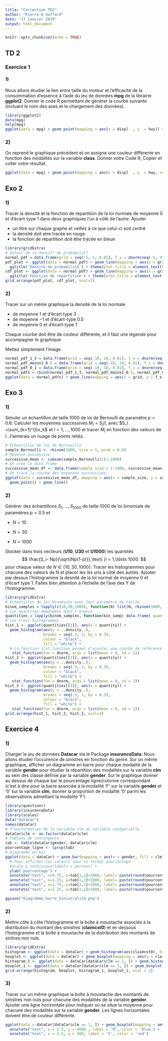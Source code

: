 ---
title: "Correction TD2"
author: "Pierre-O Goffard"
date: "17 janvier 2019"
output: html_document
---

```{r setup, include=FALSE}
knitr::opts_chunk$set(echo = TRUE)
```

## TD 2

### Exercice 1 

#### 1)

Nous allons étudier le lien entre taille du moteur et l'efficacité de la consommation d'essence à l'aide du jeu de données **mpg** de la librairie **ggplot2**. Donner le code R permettant de générer la courbe suivante (incluant le nom des axes et le chargement des données).
```{r}
library(ggplot2)
data(mpg)
help(mpg)
ggplot(data = mpg) + geom_point(mapping = aes(x = displ  , y  = hwy)) + xlab('litrage du moteur') + ylab("Consommation d'essence (miles par gallons)") 

```

### 2)

On reprend le graphique précédent et on assigne une couleur différente en fonction des modalités sur la variable **class**. Donner votre Code R, Copier et coller votre résultat. 
```{r}
ggplot(data = mpg) + geom_point(mapping = aes(x = displ  , y  = hwy, colour = class)) + xlab('litrage du moteur') + ylab("Consommation d'essence (gallons par miles)") 
```

## Exo 2

### 1)

Tracer la densité et la fonction de répartition de la loi normale de moyenne 0 et d'écart-type 1 dans deux graphiques l'un à côté de l'autre. Ajouter 

- un titre sur chaque graphe et veillez à ce que celui-ci soit centré
- la densité doit etre tracée en rouge
- la fonction de répartition doit être tracée en bleue

```{r}
library(gridExtra)
# Valeur de la densit? de probabilit? 
normal_pdf = data.frame(grid = seq(-5, 5, 0.01), f_x = dnorm(seq(-5, 5, 0.01)), F_x = pnorm(seq(-5, 5, 0.01)))
pdf_plot <- ggplot(data = normal_pdf) + geom_line(mapping = aes(x = grid, y = f_x), color = 'red') + xlab('x') + 
  ggtitle('Densité de probabilité') + theme(plot.title = element_text(hjust = 0.5))
cdf_plot <- ggplot(data = normal_pdf) + geom_line(mapping = aes(x = grid, y = F_x), color = 'blue') + xlab('x') + 
  ggtitle('Fonction de répartition') + theme(plot.title = element_text(hjust = 0.5))
grid.arrange(pdf_plot, cdf_plot, ncol=2)
```

### 2)

Tracer sur un même graphique la densité de la loi normale 

- de moyenne $1$ et d'écart type $3$ 
- de moyenne $-1$ et d'écart-type $0.5$
- de moyenne $0$ et d'écart-type $1$

Chaque courbe doit être de couleur différente, et il faut une légende pour accompagner le graphique

Mettez simplement l'image.

```{r}
normal_pdf_1_3 = data.frame(grid = seq(-10, 10, 0.01), f_x = dnorm(seq(-10, 10, 0.01), mean = 1, sd = 3), parametrisation =  'mu = 1 et sigma = 3')
normal_pdf_moins1_0.5 = data.frame(grid = seq(-10, 10, 0.01), f_x = dnorm(seq(-10, 10, 0.01), mean = -1, sd = 0.5), parametrisation =  'mu = -1 et sigma = 0.5')
normal_pdf_0_1 = data.frame(grid = seq(-10, 10, 0.01), f_x = dnorm(seq(-10, 10, 0.01), mean = 0, sd = 1), parametrisation =  'mu = 0 et sigma = 1')
normal_pdfs = rbind(normal_pdf_1_3, normal_pdf_moins1_0.5, normal_pdf_0_1)
ggplot(data = normal_pdfs) + geom_line(mapping = aes(x = grid, y = f_x, color = parametrisation))
```

## Exo 3

### 1)

Simuler un échantillon de taille $1000$ de loi de Bernoulli de paramètre $p=0.6$. Calculer les moyennes successives $M_l = S_l / l$, avec $S_l =\sum_{k=1}^{l}x_k$ et $l=1,\ldots, 1000$ et tracer $M_l$ en fonction des valeurs de $l$. J'aimerais un nuage de points reliés. 
```{r}
# Echantillon de loi de Bernouilli 
sample_Bernoulli <- rbinom(1000, size = 1, prob = 0.6)
# Moyenne successive
successive_mean <- cumsum(sample_Bernoulli)/(1:1000)
# On crée le data frame
successive_mean_df <- data.frame(sample_size = 1:1000, successive_mean)
# On trace la courbe des moyennes successives
ggplot(data = successive_mean_df, mapping = aes(x = sample_size, y = successive_mean)) +
  geom_point() + geom_line()
```

### 2)

Générer des échantillons $S_1, \ldots, S_{1000}$ de taille $1000$ de loi binomiale de paramètres $p = 0.5$ et 

- $N = 10$

- $N = 30$

- $N = 1000$

Stocker dans trois vecteurs (**U10**, **U30** et **U1000**) les quantités 
$$
\frac{S_i- Np}{\sqrt{Np(1-p)}},\text{ }i = 1,\ldots 1000.
$$
pour chaque valeur de $N\in\{10,30,1000\}$. Tracer les histogrammes pour chacune des valeurs de $N$ et placer les les uns à côté des autres. Ajouter par dessus l'histogramme la desnité de la loi normal de moyenne 0 et d'écart type 1. Faites bien attention à l'échelle de l'axe des Y de l'histogramme.
```{r}
library(gridExtra)
# Echantillon de loi binomiale avec leur paramètre de taille
binom_samples = lapply(c(10,30,1000), function(N) list(N, rbinom(1000, size = N, prob = 1/2)))
# Les quantités demandées dans l'énoncé
quantities = lapply(binom_samples, function(bin_samp) data.frame( quantity = (bin_samp[[2]]- bin_samp[[1]]/2) / sqrt(bin_samp[[1]] / 4)))
# Les trois histogrammes
hist_1 <- ggplot(quantities[[1]], aes(x = quantity)) + 
  geom_histogram(aes(y = ..density..),
                 breaks = seq(-3, 3, by = 0.3), 
                 colour = "black", 
                 fill = "white") +
  # La fonction stat_function permet d'ajouter une courbe de référence
   stat_function(fun = dnorm, args = list(mean = 0, sd = 1))
hist_2 <- ggplot(quantities[[2]], aes(x = quantity)) + 
  geom_histogram(aes(y = ..density..),
                 breaks = seq(-3, 3, by = 0.3), 
                 colour = "black", 
                 fill = "white") +
   stat_function(fun = dnorm, args = list(mean = 0, sd = 1))
hist_3 <- ggplot(quantities[[3]], aes(x = quantity)) + 
  geom_histogram(aes(y = ..density..),
                 breaks = seq(-3, 3, by = 0.3), 
                 colour = "black", 
                 fill = "white") +
   stat_function(fun = dnorm, args = list(mean = 0, sd = 1))
grid.arrange(hist_1, hist_2, hist_3, ncol=3)
```

## Exercice 4

### 1)

Charger le jeu de données **Datacar** via le Package **insuranceData**. Nous allons étudier l'occurence de sinistres en fonction du genre. Sur un même graphique, afficher un diagramme en barre pour chaque modalité de la variable **gender** pour étudier la répartition des modalités sur la variable **clm** au sein des classe définie par la variable **gender**. Sur le graphique donner au dessus de chaque bar le pourcentage ligne/colonne correspondant (c'est à dire pour la barre associée à la modalité 'F' sur la variable **gender** et '0' sur la variable **clm**, donner la proportion de modalité '0' parmi les observations admettant la modalité 'F')
```{r}
library(questionr)
library(insuranceData)
library(scales)
data("dataCar")
names(dataCar)
# Transformation de la variable clm en variable catégorielle
dataCar$clm <- as.factor(dataCar$clm)
# Tableau de contingence 
tab <- table(dataCar$gender, dataCar$clm)
pourcentage_ligne <- lprop(tab)
# Diagramme en bar 
ggplot(data = dataCar) + geom_bar(mapping = aes(x = gender, fill = clm), position = 'dodge') + 
  # Pour afficher les valeurs sous le format pourcentage
  #scale_y_continuous(labels = percent) + 
  ylab('pourcentage') +
  annotate("text", x=0.75, y=tab[1,1]+2000, label= paste(round(pourcentage_ligne[1,1]), '%')) +
  annotate("text", x=1.25, y=tab[1,2]+2000, label= paste(round(pourcentage_ligne[1,2]), '%')) +
  annotate("text", x=1.75, y=tab[2,1]+2000, label= paste(round(pourcentage_ligne[2,1]), '%')) +
  annotate("text", x=2.25, y=tab[2,2]+2000, label= paste(round(pourcentage_ligne[2,2]), '%'))

ggsave("Diagramme_barre_Sinistralité.png")
```


### 2)

Mettre côte à côte l'histogramme et la boîte à moustache associés à la distribution du montant des sinistres (**claimcst0**) et en dessous l'histogramme et la boîte à moustache de la distribution des montants de sinitres non nuls. 
```{r}
library(gridExtra)
histogram <- ggplot(data = dataCar) + geom_histogram(aes(claimcst0), breaks = seq(0, 40000, 100))
boxplot <- ggplot(data = dataCar) + geom_boxplot(mapping = aes(y = claimcst0))
histogram_1 <- ggplot(data = dataCar[dataCar$clm == 1, ]) + geom_histogram(aes(claimcst0), breaks = seq(0, 40000, 100))
boxplot_1 <- ggplot(data = dataCar[dataCar$clm == 1, ]) + geom_boxplot(mapping = aes(y = claimcst0))
grid.arrange(histogram, boxplot, histogram_1, boxplot_1, ncol = 2)
```

### 3)

Tracer sur un même graphique la boîte à moustache des montants de sinistres non nuls pour chacune des modalités de la variable **gender**. Ajouter une ligne horizontale pour indiquer où se situe  la moyenne pour chacune des modalités sur la variable **gender**. Les lignes horizontales doivent être de couleur différente.  
```{r}
ggplot(data = dataCar[dataCar$clm == 1, ]) + geom_boxplot(mapping = aes(y = claimcst0, x = gender)) + geom_hline(yintercept = mean(dataCar$claimcst0[(dataCar$clm == 1)&(dataCar$gender == 'M')]), color = 'blue') + geom_hline(yintercept = mean(dataCar$claimcst0[(dataCar$clm == 1)&(dataCar$gender == 'F')]), color = 'red') +
  annotate("text", x = 2.5, y = 4000 , label = 'M', color = 'blue') +
  annotate("text", x = 2.5, y = 500, label = 'F', color = 'red')
```

